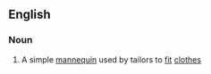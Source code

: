 ==English==

===Noun===
{{en-noun|head=[[tailor]]'s [[dummy]]|tailors' dummies}}

# A simple [[mannequin]] used by tailors to [[fit]] [[clothes]]